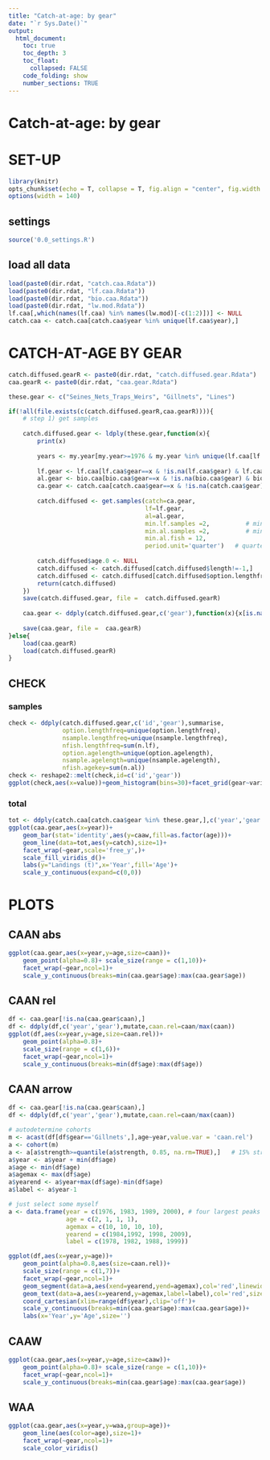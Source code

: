 ```yaml
---
title: "Catch-at-age: by gear"
date: "`r Sys.Date()`"
output:
  html_document:
    toc: true
    toc_depth: 3
    toc_float:
      collapsed: FALSE
    code_folding: show
    number_sections: TRUE
---
```

    
# Catch-at-age: by gear
    
# SET-UP
```r
library(knitr)
opts_chunk$set(echo = T, collapse = T, fig.align = "center", fig.width = 9, fig.height = 6)
options(width = 140)
```    

## settings
```r
source('0.0_settings.R')
```

## load all data
```r
load(paste0(dir.rdat, "catch.caa.Rdata"))
load(paste0(dir.rdat, "lf.caa.Rdata"))
load(paste0(dir.rdat, "bio.caa.Rdata"))
load(paste0(dir.rdat, "lw.mod.Rdata"))
lf.caa[,which(names(lf.caa) %in% names(lw.mod)[-c(1:2)])] <- NULL       # remove model details
catch.caa <- catch.caa[catch.caa$year %in% unique(lf.caa$year),]        # years for which bio/lf
```

# CATCH-AT-AGE BY GEAR

```r
catch.diffused.gearR <- paste0(dir.rdat, "catch.diffused.gear.Rdata")
caa.gearR <- paste0(dir.rdat, "caa.gear.Rdata")

these.gear <- c("Seines_Nets_Traps_Weirs", "Gillnets", "Lines")

if(!all(file.exists(c(catch.diffused.gearR,caa.gearR)))){
    # step 1) get samples
    
    catch.diffused.gear <- ldply(these.gear,function(x){
        print(x)
        
        years <- my.year[my.year>=1976 & my.year %in% unique(lf.caa[lf.caa$gear==x,'year'])] 
        
        lf.gear <- lf.caa[lf.caa$gear==x & !is.na(lf.caa$gear) & lf.caa$year %in% years,]
        al.gear <- bio.caa[bio.caa$gear==x & !is.na(bio.caa$gear) & bio.caa$year %in% years,]
        ca.gear <- catch.caa[catch.caa$gear==x & !is.na(catch.caa$gear) & catch.caa$year %in% years,]
        
        catch.diffused <- get.samples(catch=ca.gear,
                                      lf=lf.gear, 
                                      al=al.gear,
                                      min.lf.samples =2,          # min samples for length-frequency
                                      min.al.samples =2,          # min samples for age-length key
                                      min.al.fish = 12,
                                      period.unit='quarter')   # quarterly grouping instead of monthly
        
        catch.diffused$age.0 <- NULL                                             # remove age 0 ?? (total landings somewhat smaller)
        catch.diffused <- catch.diffused[catch.diffused$length!=-1,]           # remove instances where threshold not reached (CAA will only represent part of catch; see checks later)
        catch.diffused <- catch.diffused[catch.diffused$option.lengthfreq<7,]  # don't allow to take info neighboring years for length frequencies (but yes for age length)
        return(catch.diffused)
    })
    save(catch.diffused.gear, file =  catch.diffused.gearR)
    
    caa.gear <- ddply(catch.diffused.gear,c('gear'),function(x){x[is.na(x)]<-0;get.caa(x,plus=10)})
    
    save(caa.gear, file =  caa.gearR)
}else{ 
    load(caa.gearR)
    load(catch.diffused.gearR)
}

```

## CHECK {.tabset}
### samples
```r
check <- ddply(catch.diffused.gear,c('id','gear'),summarise,
               option.lengthfreq=unique(option.lengthfreq),
               nsample.lengthfreq=unique(nsample.lengthfreq),
               nfish.lengthfreq=sum(n.lf),
               option.agelength=unique(option.agelength),
               nsample.agelength=unique(nsample.agelength),
               nfish.agekey=sum(n.al))
check <- reshape2::melt(check,id=c('id','gear'))
ggplot(check,aes(x=value))+geom_histogram(bins=30)+facet_grid(gear~variable,scale='free')  
```

### total

```r
tot <- ddply(catch.caa[catch.caa$gear %in% these.gear,],c('year','gear'),summarise,catch=sum(catch))
ggplot(caa.gear,aes(x=year))+
    geom_bar(stat='identity',aes(y=caaw,fill=as.factor(age)))+
    geom_line(data=tot,aes(y=catch),size=1)+
    facet_wrap(~gear,scale='free_y',)+
    scale_fill_viridis_d()+
    labs(y="Landings (t)",x='Year',fill='Age')+
    scale_y_continuous(expand=c(0,0))
```

# PLOTS {.tabset}
## CAAN abs
```r
ggplot(caa.gear,aes(x=year,y=age,size=caan))+
    geom_point(alpha=0.8)+ scale_size(range = c(1,10))+
    facet_wrap(~gear,ncol=1)+
    scale_y_continuous(breaks=min(caa.gear$age):max(caa.gear$age))
```

## CAAN rel
```r
df <- caa.gear[!is.na(caa.gear$caan),]
df <- ddply(df,c('year','gear'),mutate,caan.rel=caan/max(caan))
ggplot(df,aes(x=year,y=age,size=caan.rel))+
    geom_point(alpha=0.8)+ 
    scale_size(range = c(1,6))+
    facet_wrap(~gear,ncol=1)+
    scale_y_continuous(breaks=min(df$age):max(df$age))
```

## CAAN arrow
```r
df <- caa.gear[!is.na(caa.gear$caan),]
df <- ddply(df,c('year','gear'),mutate,caan.rel=caan/max(caan))

# autodetermine cohorts
m <- acast(df[df$gear=='Gillnets',],age~year,value.var = 'caan.rel')
a <- cohort(m)
a <- a[a$strength>=quantile(a$strength, 0.85, na.rm=TRUE),]   # 15% strongest years in the southern gulf
a$year <- a$year + min(df$age)
a$age <- min(df$age)
a$agemax <- max(df$age)
a$yearend <- a$year+max(df$age)-min(df$age)
a$label <- a$year-1

# just select some myself
a <- data.frame(year = c(1976, 1983, 1989, 2000), # four largest peaks according to assessment
                age = c(2, 1, 1, 1), 
                agemax = c(10, 10, 10, 10), 
                yearend = c(1984,1992, 1998, 2009),
                label = c(1978, 1982, 1988, 1999))

ggplot(df,aes(x=year,y=age))+
    geom_point(alpha=0.8,aes(size=caan.rel))+ 
    scale_size(range = c(1,7))+
    facet_wrap(~gear,ncol=1)+
    geom_segment(data=a,aes(xend=yearend,yend=agemax),col='red',linewidth=1)+
    geom_text(data=a,aes(x=yearend,y=agemax,label=label),col='red',size=3,hjust=0,vjust=-1)+
    coord_cartesian(xlim=range(df$year),clip='off')+
    scale_y_continuous(breaks=min(caa.gear$age):max(caa.gear$age))+
    labs(x='Year',y='Age',size='')
```

## CAAW
```r
ggplot(caa.gear,aes(x=year,y=age,size=caaw))+
    geom_point(alpha=0.8)+ scale_size(range = c(1,10))+
    facet_wrap(~gear,ncol=1)+
    scale_y_continuous(breaks=min(caa.gear$age):max(caa.gear$age))
```

## WAA
```r
ggplot(caa.gear,aes(x=year,y=waa,group=age))+
    geom_line(aes(color=age),size=1)+
    facet_wrap(~gear,ncol=1)+
    scale_color_viridis()
```

